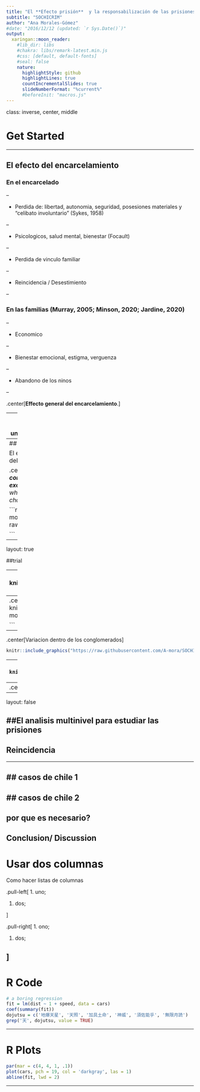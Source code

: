 ```yaml
---
title: "El **Efecto prisión**  y la responsabilización de las prisiones"
subtitle: "SOCHICRIM"
author: "Ana Morales-Gómez"
#date: "2016/12/12 (updated: `r Sys.Date()`)"
output:
  xaringan::moon_reader:
    #lib_dir: libs
    #chakra: libs/remark-latest.min.js
    #css: [default, default-fonts]
    #seal: false
    nature:
      highlightStyle: github
      highlightLines: true
      countIncrementalSlides: true
      slideNumberFormat: "%current%"
      #beforeInit: "macros.js"
---
```


class: inverse, center, middle

# Get Started

---

## El efecto del encarcelamiento

### En el encarcelado

--

- Perdida de: libertad, autonomia, seguridad, posesiones materiales y "celibato involuntario" (Sykes, 1958)

--

- Psicologicos, salud mental, bienestar (Focault)

--

- Perdida de vinculo familiar

--

- Reincidencia / Desestimiento

--

### En las familias  (Murray, 2005; Minson, 2020; Jardine, 2020)

--

- Economico

--

- Bienestar emocional, estigma, verguenza

--

- Abandono de los ninos 

--

.center[**Effecto general del encarcelamiento**.] 


---
## 'Desenredando' el efecto del encarcelamiento
El efecto del encarcelamiento no es una experiencia uniforme, No existe un **unico** efecto del encarcelamiento

### Clima de las del prisiones (Wright, 1985; Clark, 1995; Camp & Gaes, 2005)
- Cultura de los internos --> contexto, antecedentes de los internos
- Regimen de las prisiones --> Condiciones de las prisiones, staff, servicios, programas, relaciones staff/internos, etc.

- Existen diferencias en el clima y 'desempeno moral' de las prisiones *some prisons are more survivable than others* (Liebling, 2011)

- El problema del **efecto agregado** del ncarcelamiento  
'*Cuando se analiza el efecto del encarcelamiento, Las variaciones del efecto que tienen en los individuos quedan **escondidas**'* (Van Ginneken, 2016)

Existen diferencias entre el efecto del encarcelamiento y el efecto de la carcel

---
## El efecto de la carcel: 'Prison-specific effect'


El efecto agregado de la interaccion de los componentes del clima de las prisiones en los individuos

.center[*Prison effects can be understood as the **added contribution** to an individual (prisoner) outcome that is **exclusively attributable to a particular prison**, beyond what can be expected solely based on individual characteristics*. (Morales-Gomez, 2018, p. 108)] 

```r

knitr::include_graphics("https://github.com/A-mora/SOCHICRIM/blob/main/figures/prison%20effect.png?raw=true")

```

---

layout: true

##trial 

---
.center[Poblacion penal].
```r

knitr::include_graphics("https://raw.githubusercontent.com/A-mora/SOCHICRIM/main/figures/all_data.png")

```
---
.center[Clonglomerados de prisiones].
```r

knitr::include_graphics("https://raw.githubusercontent.com/A-mora/SOCHICRIM/main/figures/cluster_prison.png")

```

---
.center[Variacion dentro de los conglomerados]
```r

knitr::include_graphics("https://raw.githubusercontent.com/A-mora/SOCHICRIM/main/figures/cluster_prison_offence.png")
```

---
.center[El efecto del encarcelamiento en la reincidencia]
```r

knitr::include_graphics("https://raw.githubusercontent.com/A-mora/SOCHICRIM/main/figures/reci_single.png")
```

---
.center[El efecto especifico de la carcel en la reincidencia]
```r

knitr::include_graphics("https://raw.githubusercontent.com/A-mora/SOCHICRIM/main/figures/reci_varying.png")
```
---
layout: false

##El analisis multinivel para estudiar las prisiones
---
## Reincidencia


---

## casos de chile 1
---

## casos de chile 2
---
por que es necesario?
---
Conclusion/ Discussion
---
# Usar dos columnas

Como hacer listas de columnas

.pull-left[
1. uno;

1. dos;

]

.pull-right[
1. ono;

1. dos;

]
---

# R Code

```r
# a boring regression
fit = lm(dist ~ 1 + speed, data = cars)
coef(summary(fit))
dojutsu = c('地爆天星', '天照', '加具土命', '神威', '須佐能乎', '無限月読')
grep('天', dojutsu, value = TRUE)
```

---

# R Plots

```r
par(mar = c(4, 4, 1, .1))
plot(cars, pch = 19, col = 'darkgray', las = 1)
abline(fit, lwd = 2)
```

---





